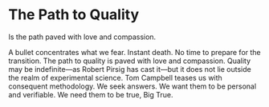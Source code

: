 # The Path to Quality

Is the path paved with love and compassion.

A bullet concentrates what we fear. Instant death. No time to prepare for the transition. The path to quality is paved with love and compassion. Quality may be indefinite—as Robert Pirsig has cast it—but it does not lie outside the realm of experimental science. Tom Campbell teases us with consequent methodology. We seek answers. We want them to be personal and verifiable. We need them to be true, Big True.